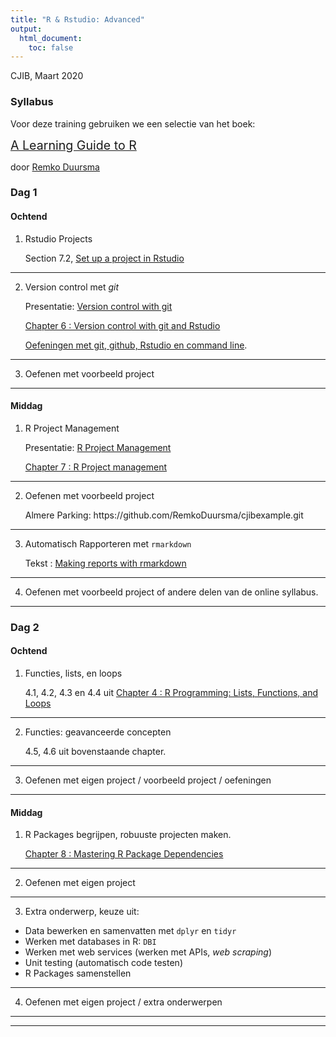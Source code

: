 ```yaml
---
title: "R & Rstudio: Advanced"
output:
  html_document:
    toc: false
---
```



CJIB, Maart 2020


### Syllabus

Voor deze training gebruiken we een selectie van het boek:

<span style="font-size: 1.4em">[A Learning Guide to R](https://remkoduursma.github.io/learningguidetor)</span>

door [Remko Duursma](https://www.remkoduursma.com)



### Dag 1


#### Ochtend

1. Rstudio Projects
  
    Section 7.2, [Set up a project in Rstudio](https://remkoduursma.github.io/learningguidetor/projectman.html#rstudioprojects)

<hr>

2. Version control met *git*

    Presentatie: [Version control with git](03_versioncontrol.html)

   [Chapter 6 : Version control with git and Rstudio](https://remkoduursma.github.io/learningguidetor/versioncontrol.html)
   
   [Oefeningen met git, github, Rstudio en command line](05_versioncontrol_example.html).


<hr>

3. Oefenen met voorbeeld project


<hr>

#### Middag

1. R Project Management

    Presentatie: [R Project Management](02_workflowtalk.html) 

    [Chapter 7 : R Project management](https://remkoduursma.github.io/learningguidetor/projectman.html)

<hr>

2. Oefenen met voorbeeld project

    Almere Parking:
    https://github.com/RemkoDuursma/cjibexample.git

<hr>

3. Automatisch Rapporteren met `rmarkdown`

    Tekst : [Making reports with rmarkdown](04_rmarkdown.html)

<hr>

4. Oefenen met voorbeeld project of andere delen van de online syllabus.

<hr>


### Dag 2


#### Ochtend

1. Functies, lists, en loops

    4.1, 4.2, 4.3 en 4.4 uit [Chapter 4 : R Programming: Lists, Functions, and Loops](https://remkoduursma.github.io/learningguidetor/programming.html)

<hr>

2. Functies: geavanceerde concepten

    4.5, 4.6 uit bovenstaande chapter.

<hr>

3. Oefenen met eigen project / voorbeeld project / oefeningen

<hr>

#### Middag

1. R Packages begrijpen, robuuste projecten maken.

    [Chapter 8 : Mastering R Package Dependencies](https://remkoduursma.github.io/learningguidetor/rpackages.html)

<hr>

2. Oefenen met eigen project


<hr>

3. Extra onderwerp, keuze uit: 

- Data bewerken en samenvatten met `dplyr` en `tidyr`
- Werken met databases in R: `DBI`
- Werken met web services (werken met APIs, *web scraping*)
- Unit testing (automatisch code testen)
- R Packages samenstellen

<hr>

4. Oefenen met eigen project / extra onderwerpen

<hr>

<hr>





